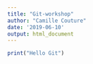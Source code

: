 ```yaml
---
title: "Git-workshop"
author: "Camille Couture"
date: '2019-06-10'
output: html_document
---
```


```r
print("Hello Git")
```


